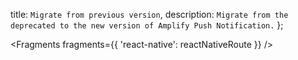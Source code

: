  title: `Migrate from previous version`,
  description: `Migrate from the deprecated to the new version of Amplify Push Notification.`
};


<Fragments fragments={{ 'react-native': reactNativeRoute }} />
